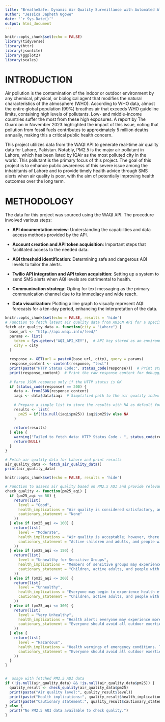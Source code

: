 ```yaml
---
title: "BreatheSafe: Dynamic Air Quality Surveillance with Automated Alerts"
author: "Jessica Japheth Ugowe"
date: "`r Sys.Date()`"
output: html_document
---
```


```r
knitr::opts_chunk$set(echo = FALSE)
library(tidyverse)
library(httr)
library(jsonlite)
library(ggplot2)
library(scales)
```

# **INTRODUCTION**

 Air pollution is the contamination of the indoor or outdoor environment by any chemical, physical, or biological agent that modifies the natural characteristics of the atmosphere (WHO). According to WHO data, almost the entire global population (99%) breathes air that exceeds WHO guideline limits, containing high levels of pollutants. Low- and middle-income countries suffer the most from these high exposures. A report by The Guardian in November 2023 highlighted the impact of this issue, noting that pollution from fossil fuels contributes to approximately 5 million deaths annually, making this a critical public health concern.

 This project utilizes data from the WAQI API to generate real-time air quality data for Lahore, Pakistan. Notably, PM2.5 is the major air pollutant in Lahore, which has been listed by IQAir as the most polluted city in the world. This pollutant is the primary focus of this project. The goal of this project is to enhance public awareness of this severe issue among the inhabitants of Lahore and to provide timely health advice through SMS alerts when air quality is poor, with the aim of potentially improving health outcomes over the long term.


# **METHODOLOGY**

 The data for this project was sourced using the WAQI API. The procedure involved various steps:

- **API documentation review**: Understanding the capabilities and data access methods provided by the API.

- **Account creation and API token acquisition**: Important steps that facilitated access to the needed data.

- **AQI threshold identification**: Determining safe and dangerous AQI levels to tailor the alerts.

- **Twilio API integration and API token acquisition**: Setting up a system to send SMS alerts when AQI levels are detrimental to health.

- **Communication strategy**: Opting for text messaging as the primary communication channel due to its immediacy and wide reach.

- **Data visualization**: Plotting a line graph to visually represent AQI forecasts for a ten-day period, enhancing the interpretation of the data.

```r
knitr::opts_chunk$set(echo = FALSE, results = 'hide')
# Function to fetch latest air quality data from AQICN API for a specified city
fetch_air_quality_data <- function(city = "Lahore") {
  base_url <- "http://api.waqi.info/feed/"
  params <- list(
    token = Sys.getenv("AQI_API_KEY"),  # API key stored as an environment variable
    city = city
  )
  
  response <- GET(url = paste0(base_url, city), query = params)
  response_content <- content(response, "text")
  print(paste("HTTP Status Code:", status_code(response)))  # Print status code for debugging
  print(response_content)  # Print the raw response content for debugging
  
  # Parse JSON response only if the HTTP status is OK
  if (status_code(response) == 200) {
    data <- fromJSON(response_content)
    iaqi <- data$data$iaqi  # Simplified path to the air quality index data
    
    # Prepare a simple list to store the results with NA as default for missing data
    results <- list(
      pm25 = if(!is.null(iaqi$pm25)) iaqi$pm25$v else NA
    )
    
    return(results)
  } else {
    warning("Failed to fetch data: HTTP Status Code - ", status_code(response))
    return(NULL)
  }
}

# Fetch air quality data for Lahore and print results
air_quality_data <- fetch_air_quality_data()
print(air_quality_data)

```




```r
knitr::opts_chunk$set(echo = FALSE, results = 'hide')

# Function to assess air quality based on PM2.5 AQI and provide relevant health advice
check_quality <- function(pm25_aqi) {
  if (pm25_aqi <= 50) {
    return(list(
      level = "Good",
      health_implications = "Air quality is considered satisfactory, and air pollution poses little or no risk.",
      cautionary_statement = "None"
    ))
  } else if (pm25_aqi <= 100) {
    return(list(
      level = "Moderate",
      health_implications = "Air quality is acceptable; however, there may be a moderate health concern for a very small number of people who are unusually sensitive to air pollution.",
      cautionary_statement = "Active children and adults, and people with respiratory disease, such as asthma, should limit prolonged outdoor exertion."
    ))
  } else if (pm25_aqi <= 150) {
    return(list(
      level = "Unhealthy for Sensitive Groups",
      health_implications = "Members of sensitive groups may experience health effects. The general public is not likely to be affected.",
      cautionary_statement = "Children, active adults, and people with respiratory disease, such as asthma, should avoid prolonged outdoor exertion; everyone else, especially children, should limit prolonged outdoor exertion."
    ))
  } else if (pm25_aqi <= 200) {
    return(list(
      level = "Unhealthy",
      health_implications = "Everyone may begin to experience health effects; members of sensitive groups may experience more serious health effects.",
      cautionary_statement = "Children, active adults, and people with respiratory disease, such as asthma, should avoid prolonged outdoor exertion; everyone else, especially children, should limit prolonged outdoor exertion."
    ))
  } else if (pm25_aqi <= 300) {
    return(list(
      level = "Very Unhealthy",
      health_implications = "Health alert: everyone may experience more serious health effects.",
      cautionary_statement = "Everyone should avoid all outdoor exertion."
    ))
  } else {
    return(list(
      level = "Hazardous",
      health_implications = "Health warnings of emergency conditions. The entire population is more likely to be affected.",
      cautionary_statement = "Everyone should avoid all outdoor exertion."
    ))
  }
}


#  usage with fetched PM2.5 AQI data
if (!is.null(air_quality_data) && !is.null(air_quality_data$pm25)) {
  quality_result <- check_quality(air_quality_data$pm25)
  print(paste("Air quality level:", quality_result$level))
  print(paste("Health implications:", quality_result$health_implications))
  print(paste("Cautionary statement:", quality_result$cautionary_statement))
} else {
  print("No PM2.5 AQI data available to check quality.")
}

```